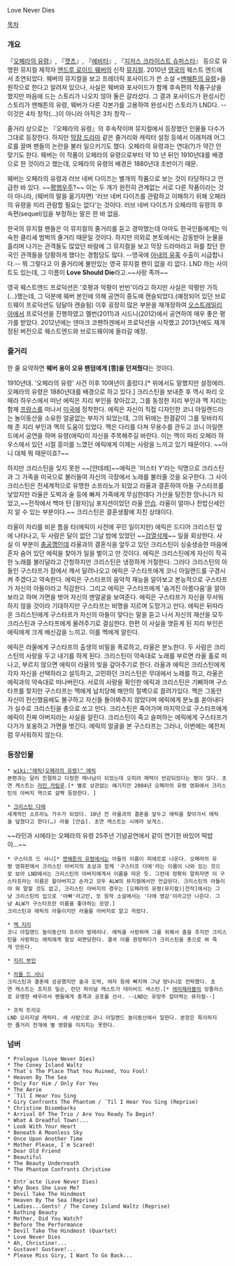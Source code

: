 Love Never Dies

[[목차]]

=== 개요 ===
『[[오페라의 유령]]』, 『[[캣츠]]』, 『[[에비타]]』, 『[[지저스 크라이스트 슈퍼스타]]』 등으로 유명한 뮤지컬 제작자 [[앤드루 로이드 웨버]]의 신작 [[뮤지컬]]. 2010년 [[영국]]의 웨스트 엔드에서 초연되었다. 웨버의 뮤지컬을 보고 프레더릭 포사이드가 쓴 소설 <[[맨해튼의 유령]]>을 원작으로 한다고 알려져 있으나, 사실은 웨버와 포사이드가 함께 후속편의 작품구상을 했지만 마음에 드는 스토리가 나오지 않아 둘은 갈라섰다. 그 결과 포사이드가 완성시킨 스토리가 맨해튼의 유령, 웨버가 다른 각본가를 고용하여 완성시킨 스토리가 LND다. --이것은 4차 창작(…)이 아니라 아직은 3차 창작--

줄거리 상으로는 『오페라의 유령』의 후속작이며 뮤지컬에서 등장했던 인물들 다수가 그대로 등장한다. 하지만 [[막장 드라마]] 같은 줄거리와 캐릭터 설정 등에서 이래저래 어그로를 끌며 팬들의 논란을 불러 일으키기도 했다. 오페라의 유령과는 연대(?)가 약간 안 맞기도 한다. 웨버는 이 작품이 오페라의 유령으로부터 약 10 년 뒤인 1910년대를 배경으로 한 것이라고 했는데, 오페라의 유령의 배경은 1880년대 초반이기 때문.

웨버는 오페라의 유령과 러브 네버 다이즈는 별개의 작품으로 보는 것이 타당하다고 언급한 바 있다. ~~[[평행우주]]?~~ 이는 두 개가 완전히 관계없는 서로 다른 작품이라는 것이 아니라, (웨버의 말을 옮기자면) '러브 네버 다이즈를 관람하고 이해하기 위해 오페라의 유령을 미리 관람할 필요는 없다'는 것이다. 러브 네버 다이즈가 오페라의 유령의 후속편(sequel)임을 부정하는 말은 한 바 없음.

한국의 뮤지컬 팬들은 이 뮤지컬의 줄거리를 듣고 경악했는데 아마도 한국인들에게는 익숙한 클리셰 범벅의 줄거리 때문일 것이다. 하지만 의외로 본토에서는 감동받아 눈물을 흘리며 나가는 관객들도 많았던 바람에 그 뮤지컬을 보고 막장 드라마라고 혀를 찼던 한국인 관객들을 당황하게 했다는 경험담도 많다. --영국에 [[아내의 유혹]] 수출이 시급합니다.-- 뭐 그렇다고 이 줄거리에 불만있는 영국 뮤지컬 팬이 없을 리 없다. LND 까는 사이트도 있는데, 그 이름이 '''Love Should Die'''라고.~~사랑 족까~~

영국 웨스트엔드 프로덕션은 '호평과 악평이 반반'이라고 하지만 사실은 악평만 가득(...)했는데, 그 덕분에 웨버 본인에 의해 공연이 중도에 캔슬되었다.(예정되어 있던 브로드웨이 프로덕션도 덩달아 캔슬됨) 이후 굉장히 많은 부분을 재개정하여 [[오스트레일리아]]에서 프로덕션을 진행하였고 멜번(2011)과 시드니(2012)에서 공연하여 매우 좋은 평가를 받았다. 2012년에는 덴마크 코펜하겐에서 프로덕션을 시작했고 2013년에도 재개정된 버전으로 웨스트엔드와 브로드웨이에 올라갈 예정.

=== 줄거리 ===

한 줄 요약하면 '''웨버 옹이 오유 팬덤에게 [똥]을 던져줬다'''는 것이다. 

1910년대. '오페라의 유령' 사건 이후 10여년이 흘렀다.[* 위에서도 말했지만 설정에러. 오페라의 유령은 1880년대를 배경으로 하고 있다.] 크리스틴을 보내준 후 역시 파리 오페라 하우스에서 떠난 에릭은 지리 부인을 찾아갔고, 그를 동정한 지리 부인과 멕 지리는 함께 [[프랑스]]를 떠나서 [[미국]]에 정착한다. 에릭은 자신이 직접 디자인한 코니 아일랜드라는 놀이동산을 소유한 얼굴없는 부자가 되었는데, 그의 뒤에는 한결같이 그를 뒷바라지해 준 지리 부인과 멕의 도움이 있었다. 멕은 다리를 다쳐 무용수를 관두고 코니 아일랜드에서 공연을 하며 유령(에릭)이 자신을 주목해주길 바란다. 이는 멕이 파리 오페라 하우스에서 있던 시절 흥미를 느꼈던 에릭에게 이제는 사랑을 느끼고 있기 때문이다. ~~아니 대체 뭐 때문이죠?~~

하지만 크리스틴을 잊지 못한 ~~[얀데레]~~에릭은 '미스터 Y'라는 익명으로 크리스틴과 그 가족을 미국으로 불러들여 자신의 극장에서 노래를 불러줄 것을 요구한다. 그 사이 크리스틴은 전세계적으로 유명한 소프라노가 되었고 라울과 결혼하여 아들 구스타프를 낳았지만 라울은 도박과 술 등에 빠져 가족에게 무심한데다 가산을 탕진한 망나니가 되었고,~~전작에서 백마 탄 [왕자]님 포지션이었던 라울 [[안습]]. 라울이 얼마나 찬밥신세인지 알 수 있는 부분이다.~~ 크리스틴은 결혼생활에 지친 상태이다. 

라울이 자리를 비운 틈을 타(에릭이 사전에 꾸민 일이지만) 에릭은 드디어 크리스틴 앞에 나타나고, 두 사람은 달이 없던 그날 밤에 있었던 ~~[[검열삭제]]~~ 일을 회상한다. 사실 이 부분이 [[충공깽]]인데 라울과의 결혼식을 앞두고 있던 크리스틴이 싱숭생숭한 마음에 혼자 숨어 있던 에릭을 찾아가 일을 벌이고 만 것이다. 에릭은 크리스틴에게 자신이 작곡한 노래를 불러달라고 간청하지만 크리스틴은 냉정하게 거절한다. 그러다 크리스틴의 아들인 구스타프가 잠에서 깨서 달려나오고 에릭은 구스타프에게 코니 아일랜드를  구경시켜 주겠다고 약속한다. 에릭은 구스타프의 음악적 재능을 알아보고 본능적으로 구스타프가 자신의 아들이라고 직감한다. 그리고 에릭은 구스타프에게 '숨겨진 아름다움'을 알아보라고 하며 가면을 벗어 자신의 맨얼굴을 보여준다. 에릭은 구스타프가 자신을 무서워하지 않을 것이라 기대하지만 구스타프는 비명을 지르며 도망가고 만다. 에릭은 뒤따라온 크리스틴에게 구스타프가 자신의 아들이 맞다는 말을 듣고 나서 자신의 재산을 모두 크리스틴과 구스타프에게 물려주기로 결심한다. 한편 이 사실을 엿듣게 된 지리 부인은 에릭에게 크게 배신감을 느끼고. 이를 멕에게 알린다.

에릭은 라울에게 구스타프의 출생의 비밀을 폭로하고, 라울은 분노한다. 두 사람은 크리스틴의 사랑을 두고 내기를 하게 된다. 크리스틴이 약속대로 노래를 부르면 라울 홀로 떠나고, 부르지 않으면 에릭이 라울의 빚을 갚아주기로 한다. 라울과 에릭은 크리스틴에게 각자 자신을 선택하라고 설득하고, 고민하던 크리스틴은 무대에서 노래를 하고, 라울은 에릭과의 약속대로 떠나버린다. 서로의 사랑을 확인한 에릭과 크리스틴은 기뻐하며 구스타프를 찾지만 구스타프는 멕에게 납치당해 해안의 절벽으로 끌려가있다. 멕은 그동안 자신이 헌신했음에도 불구하고 자신들 돌아봐주지 않았다며 에릭에게 분노를 쏟아내다가 실수로 크리스틴을 총으로 쏘고 만다. 크리스틴은 죽어가며 마지막으로 구스타프에게 에릭이 진짜 아버지라는 사실을 알린다. 크리스틴이 죽고 슬퍼하는 에릭에게 구스타프가 다가가 포옹하고 가면을 벗긴다. 에릭의 얼굴을 본 구스타프는 그러나, 이번에는 예전처럼 무서워하지 않는다.

=== 등장인물 ===
 * [[wiki:"에릭(오페라의 유령)" 에릭]]
 본편과는 달리 친절하고 다정한 매너남이 되었는데 오히려 매력이 반감되었다는 평이 많다. 초연 캐스트는 [[라민 카림루]].[* 별로 상관없는 얘기지만 2004년 오페라의 유령 영화에서 크리스틴의 아버지 역으로 살짝 등장한다. ]

 * [[크리스틴 다에]]
 세계적인 소프라노 가수가 되었다. 10년 전 라울과의 결혼을 앞두고 에릭을 찾아가서 에릭을 덮쳤다고 한다(…) 라울 [안습]. 초연 캐스트는 시에라 보게스.

~~라민과 시에라는 오페라의 유령 25주년 기념공연에서 같이 연기한 바있어 떡밥이...~~

 * 구스타프 드 샤니[* [[맨해튼의 유령]]에서는 아들의 이름이 피에르로 나온다. 오페라의 유령 영화판에서 크리스틴 아버지의 초상과 함께 '구스타프 다에'라는 이름이 나와 있는 것으로 보아 LND에서는 크리스틴의 아버지에게서 이름을 따온 듯. 그런데 정확히 말하자면 이 구스타프라는 이름은 할아버지고 손자고 모두 ALW의 뮤지컬에서만 언급된다. 크리스틴의 아들이야 뭐 말할 것도 없고, 크리스틴 아버지의 경우는 [오페라의 유령(뮤지컬)|전작]에서는 그냥 크리스틴의 입으로 '아빠'라고만, 또 원작 소설에서는 '다에 영감'이라고만 나온다. 그냥 ALW가 구스타프란 이름을 좋아하는 모양.]
 크리스틴과 에릭의 아들이지만 라울을 아버지로 알고 자랐다.

 * [[멕 지리]]
 코니 아일랜드 놀이동산의 프리마 발레리나. 에릭을 사랑하며 그를 위해서 춤을 추지만 크리스틴을 사랑하는 에릭에게 항상 외면당한다. 결국 이를 원망하다가 크리스틴을 총으로 쏴 죽게 만든다.

 * [[지리 부인]]

 * [[라울 드 샤니]]
 크리스틴과 결혼에 성공했지만 술과 도박, 여자 등에 빠지며 그냥 망나니로 전락했다. 초연 캐스트는 조지프 밀슨, 런던 파이널 캐스트가 데이비드 색스턴.[* [[레미제라블]]의 앙졸라스로 유명한 배우라서 팬들에게 충격과 공포를 선사. --LND는 유망주 잡아먹는 뮤지컬--]

 * 프릭 트리오
 LND 오리지널 캐릭터. 세 사람으로 코니 아일랜드 놀이동산에서 일한다. 분장은 특이하지만 줄거리 전개에 별 영향을 미치지는 못한다.

=== 넘버 ===
 * Prologue (Love Never Dies)
 * The Coney Island Waltz
 * That`s The Place That You Ruined, You Fool!
 * Heaven By The Sea
 * Only For Him / Only For You
 * The Aerie
 * `Til I Hear You Sing
 * Giry Confronts The Phantom / `Til I Hear You Sing (Reprise)
 * Christine Disembarks
 * Arrival Of The Trio / Are You Ready To Begin?
 * What A Dreadful Town!...
 * Look With Your Heart
 * Beneath A Moonless Sky
 * Once Upon Another Time
 * Mother Please, I`m Scared!
 * Dear Old Friend
 * Beautiful
 * The Beauty Underneath
 * The Phantom Confronts Christine

 * Entr`acte (Love Never Dies)
 * Why Does She Love Me?
 * Devil Take The Hindmost
 * Heaven By The Sea (Reprise)
 * Ladies...Gents! / The Coney Island Waltz (Reprise)
 * Bathing Beauty
 * Mother, Did You Watch?
 * Before The Performance
 * Devil Take The Hindmost (Quartet)
 * Love Never Dies
 * Ah, Christine!...
 * Gustave! Gustave!...
 * Please Miss Giry, I Want To Go Back... 
